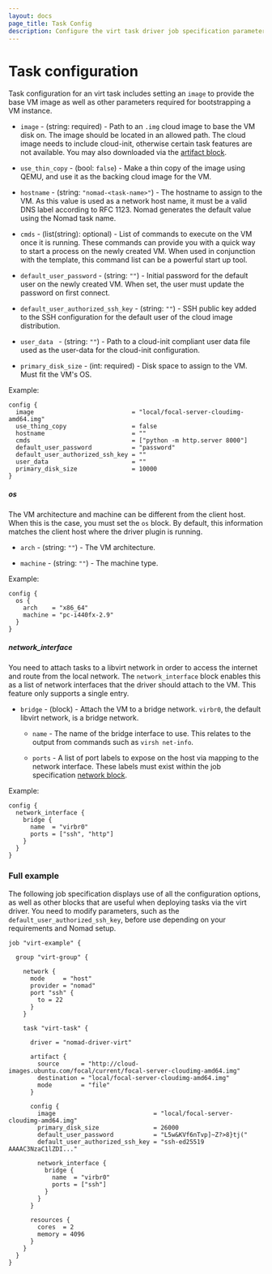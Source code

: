 ```yaml
---
layout: docs
page_title: Task Config
description: Configure the virt task driver job specification parameters.
---
```


# Task configuration

Task configuration for an virt task includes setting an `image` to provide the base VM image as
well as other parameters required for bootstrapping a VM instance.

- `image` - (string: required) - Path to an `.img` cloud image to base the VM disk on. The image should
  be located in an allowed path. The cloud image needs to include cloud-init, otherwise certain
  task features are not available. You may also downloaded via the [artifact block][].

- `use_thin_copy` - (bool: `false`) - Make a thin copy of the image using QEMU, and use it as the
  backing cloud image for the VM.

- `hostname` - (string: `"nomad-<task-name>"`) - The hostname to assign to the VM. As this value is
  used as a network host name, it must be a valid DNS label according to RFC 1123. Nomad generates the default
  value using the Nomad task name.

- `cmds` - (list(string): optional) - List of commands to execute on the VM once it is running.
  These commands can provide you with a quick way to start a process on the newly created
  VM. When used in conjunction with the template, this command list can be a powerful start up tool.

- `default_user_password` - (string: `""`) - Initial password for the default user
  on the newly created VM. When set, the user must update the password on first connect.

- `default_user_authorized_ssh_key` - (string: `""`) - SSH public key  added to the SSH
  configuration for the default user of the cloud image distribution.

- `user_data ` - (string: `""`) - Path to a cloud-init compliant user data file used as the user-data for the cloud-init configuration.

- `primary_disk_size` - (int: required) - Disk space to assign to the VM. Must fit the VM's OS.

Example:
```hcl
config {
  image                           = "local/focal-server-cloudimg-amd64.img"
  use_thing_copy                  = false
  hostname                        = ""
  cmds                            = ["python -m http.server 8000"]
  default_user_password           = "password"
  default_user_authorized_ssh_key = ""
  user_data                       = ""
  primary_disk_size               = 10000
}
```

##### os

The VM architecture and machine can be different from the client host. When this is the case, you must set the
`os` block. By default, this information matches the client host where the driver
plugin is running.

- `arch` - (string: `""`) - The VM architecture.

- `machine` - (string: `""`) - The machine type.

Example:
```hcl
config {
  os {
    arch    = "x86_64"
    machine = "pc-i440fx-2.9"
  }
}
```

##### network_interface

You need to attach tasks to a libvirt network in order to access the internet and route
from the local network. The `network_interface` block enables this as a list of network interfaces
that the driver should attach to the VM. This feature only supports a single entry.

- `bridge` - (block) - Attach the VM to a bridge network. `virbr0`, the default libvirt
  network, is a bridge network.

  - `name` - The name of the bridge interface to use. This relates to the output from commands
  such as `virsh net-info`.

  - `ports` - A list of port labels to expose on the host via mapping to the network
  interface. These labels must exist within the job specification [network block][].

Example:
```hcl
config {
  network_interface {
    bridge {
      name  = "virbr0"
      ports = ["ssh", "http"]
    }
  }
}
```

### Full example

The following job specification displays use of all the configuration options, as well as other
blocks that are useful when deploying tasks via the virt driver. You need to modify parameters, such as the
`default_user_authorized_ssh_key`, before use depending on your
requirements and Nomad setup.

```hcl
job "virt-example" {

  group "virt-group" {

    network {
      mode     = "host"
      provider = "nomad"
      port "ssh" {
        to = 22
      }
    }

    task "virt-task" {

      driver = "nomad-driver-virt"

      artifact {
        source      = "http://cloud-images.ubuntu.com/focal/current/focal-server-cloudimg-amd64.img"
        destination = "local/focal-server-cloudimg-amd64.img"
        mode        = "file"
      }

      config {
        image                           = "local/focal-server-cloudimg-amd64.img"
        primary_disk_size               = 26000
        default_user_password           = "L5w&KVf6nTvp]~Z?>8}tj("
        default_user_authorized_ssh_key = "ssh-ed25519 AAAAC3NzaC1lZDI..."

        network_interface {
          bridge {
            name  = "virbr0"
            ports = ["ssh"]
          }
        }
      }

      resources {
        cores  = 2
        memory = 4096
      }
    }
  }
}

```

[artifact block]: https://developer.hashicorp.com/nomad/docs/job-specification/artifact
[network block]: https://developer.hashicorp.com/nomad/docs/job-specification/network
